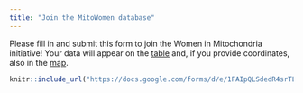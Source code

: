 ```yaml
---
title: "Join the MitoWomen database"
---
```


Please fill in and submit this form to join the Women in Mitochondria initiative! Your data will appear on the [table](table.html) and, if you provide coordinates, also in the [map](map.html).

```r
knitr::include_url("https://docs.google.com/forms/d/e/1FAIpQLSdedR4srTLA0meG7HcyfS0YbOHqcqFaUluB3sGanLxPBbCHmA/viewform", height = "800px")
```


